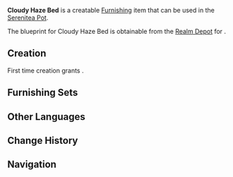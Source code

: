 {{Furnishing Infobox
|id             = 361402
|image          = Item Cloudy Haze Bed.png
|category       = Large Furnishing
|subcategory    = Bed
|rarity         = 3
|adeptal_energy = 60
|load           = 85
|reduced_load   = 64
|description    = A traditional bed from Liyue. The materials used to make the pillows and mattress are very carefully selected.<br />Owing to the excess of comfort provided by this bed, one is wont to sleep a little too soundly, much to the round criticism of those among one's companions who have a more exacting sense of time.
|blueprint      = [[Realm Depot]]
|source1        = [[Hilidream Camp]] Event
}}
'''Cloudy Haze Bed''' is a creatable [[Furnishing]] item that can be used in the [[Serenitea Pot]].

The blueprint for Cloudy Haze Bed is obtainable from the [[Realm Depot]] for {{Item|Realm Currency|24|x=160}}.

==Creation==
First time creation grants {{Item|Trust|24|x=60}}.
{{Recipe
|type = Creation
|time = 14h
|Sandbearer Wood = 12
|Yellow Dye = 3
|Red Dye = 3
|sort = Sandbearer Wood,Yellow Dye,Red Dye
}}

==Furnishing Sets==
{{Craft Usage}}

==Other Languages==
{{Other Languages|default_hidden = 1
|en      = Cloudy Haze Bed
|zhs     = 烟霞云梦榻
|zhs_rm  = Yānxiá Yún Mèng Tà
|zht     = 煙霞雲夢榻
|zht_rm  = Yānxiá Yún Mèng Tà
|ja      = 煙霞の梦のベッド
|ja_rm   = Enka no Yume no Beddo
|ko      = 안개 노을의 꿈 침대
|ko_rm   = 
|es      = Cama sueños de nubes
|fr      = Lit « Brume de nuages »
|ru      = Кровать пасмурной дымки
|th      = เตียงพื้นเตี้ยทรงโบราณแห่งหมู่เมฆ
|th_rm   = 
|vi      = Giường Giấc Mơ Bềnh Bồng
|de      = Bett der Wolkenträume
|id      = Ranjang Selembut Awan
|pt      = Cama Nebulosa
}}

==Change History==
{{Change History|1.5}}

==Navigation==
{{Furnishing Navbox/Interior|Large Furnishing}}